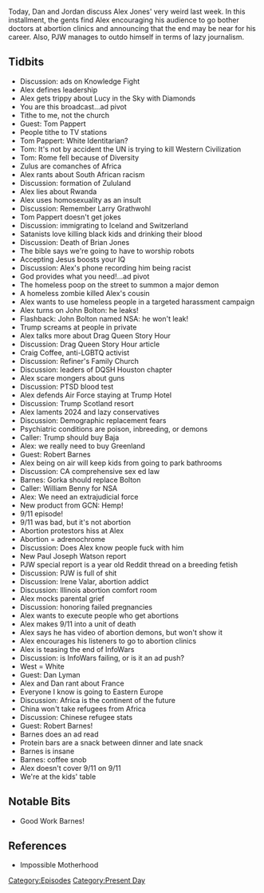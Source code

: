 {{DEFAULTSORT:
    #_EPISODE_0342:September 6-11, 2019
}}{{Episode
    | title             = September 6-11, 2019
    | caption           = Listen to this episode on [https://knowledgefight.libsyn.com/knowledge-fight-september-6-11-2019 Libsyn] [https://open.spotify.com/episode/1kYHujIKP2D5XwDuY5ZQpH Spotify], Read the [[Transcript/342: September 6-11, 2019|Unofficial Transcript]]
    | episodeNumber     = 342
    | length            = 02:51:43
    | airDate           = September 13, 2019
    | coverageStartDate = September 6, 2019
    | coverageEndDate   = September 11, 2019
    | episodeType       = [[:Category:Present Day|Present Day]]
    | appearance        = [[Tom Pappert]], [[Larry Grathwohl]], [[John Bolton]], [[Craig Coffee]], [[Trent Lira]], [[Devin Will]], [[Robert Barnes]], [[Seb Gorka]], [[William Benny]], [[Paul Joseph Watson]], [[Irene Valar]], [[Jill Stanck]], [[Dan Lyman]]
    | oocDrop           = Let's become metrosexual! I'm joking!; I have so much news, I can't even cover it
    | previousEpisode   = [[341: September 5, 2019]]
    | nextEpisode       = [[343: April 3-8, 2013]]
}}

{{Stub}}

Today, Dan and Jordan discuss Alex Jones' very weird last week. In this installment, the gents find Alex encouraging his audience to go bother doctors at abortion clinics and announcing that the end may be near for his career. Also, PJW manages to outdo himself in terms of lazy journalism.

==Tidbits==

*Discussion: ads on Knowledge Fight
*Alex defines leadership
*Alex gets trippy about Lucy in the Sky with Diamonds
*You are this broadcast...ad pivot
*Tithe to me, not the church
*Guest: Tom Pappert
*People tithe to TV stations
*Tom Pappert: White Identitarian?
*Tom: It's not by accident the UN is trying to kill Western Civilization
*Tom: Rome fell because of Diversity
*Zulus are comanches of Africa
*Alex rants about South African racism
*Discussion: formation of Zululand
*Alex lies about Rwanda
*Alex uses homosexuality as an insult
*Discussion: Remember Larry Grathwohl
*Tom Pappert doesn't get jokes
*Discussion: immigrating to Iceland and Switzerland
*Satanists love killing black kids and drinking their blood
*Discussion: Death of Brian Jones
*The bible says we're going to have to worship robots
*Accepting Jesus boosts your IQ
*Discussion: Alex's phone recording him being racist
*God provides what you need!...ad pivot
*The homeless poop on the street to summon a major demon
*A homeless zombie killed Alex's cousin
*Alex wants to use homeless people in a targeted harassment campaign
*Alex turns on John Bolton: he leaks!
*Flashback: John Bolton named NSA: he won't leak!
*Trump screams at people in private
*Alex talks more about Drag Queen Story Hour
*Discussion: Drag Queen Story Hour article
*Craig Coffee, anti-LGBTQ activist
*Discussion: Refiner's Family Church
*Discussion: leaders of DQSH Houston chapter
*Alex scare mongers about guns
*Discussion: PTSD blood test
*Alex defends Air Force staying at Trump Hotel
*Discussion: Trump Scotland resort
*Alex laments 2024 and lazy conservatives
*Discussion: Demographic replacement fears
*Psychiatric conditions are poison, inbreeding, or demons
*Caller: Trump should buy Baja
*Alex: we really need to buy Greenland
*Guest: Robert Barnes
*Alex being on air will keep kids from going to park bathrooms
*Discussion: CA comprehensive sex ed law
*Barnes: Gorka should replace Bolton
*Caller: William Benny for NSA
*Alex: We need an extrajudicial force
*New product from GCN: Hemp!
*9/11 episode!
*9/11 was bad, but it's not abortion
*Abortion protestors hiss at Alex
*Abortion = adrenochrome
*Discussion: Does Alex know people fuck with him
*New Paul Joseph Watson report
*PJW special report is a year old Reddit thread on a breeding fetish
*Discussion: PJW is full of shit
*Discussion: Irene Valar, abortion addict
*Discussion: Illinois abortion comfort room
*Alex mocks parental grief
*Discussion: honoring failed pregnancies
*Alex wants to execute people who get abortions
*Alex makes 9/11 into a unit of death
*Alex says he has video of abortion demons, but won't show it
*Alex encourages his listeners to go to abortion clinics
*Alex is teasing the end of InfoWars
*Discussion: is InfoWars failing, or is it an ad push?
*West = White
*Guest: Dan Lyman
*Alex and Dan rant about France
*Everyone I know is going to Eastern Europe
*Discussion: Africa is the continent of the future
*China won't take refugees from Africa
*Discussion: Chinese refugee stats
*Guest: Robert Barnes!
*Barnes does an ad read
*Protein bars are a snack between dinner and late snack
*Barnes is insane
*Barnes: coffee snob
*Alex doesn't cover 9/11 on 9/11
*We're at the kids' table

==Notable Bits==

*Good Work Barnes!

==References==

*Impossible Motherhood

[[Category:Episodes]]
[[Category:Present Day]]
